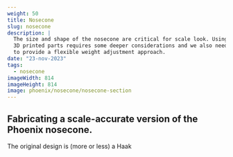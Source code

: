 ```yaml
---
weight: 50
title: Nosecone
slug: nosecone
description: |
  The size and shape of the nosecone are critical for scale look. Using
  3D printed parts requires some deeper considerations and we also need
  to provide a flexible weight adjustment approach.
date: "23-nov-2023"
tags:
  - nosecone
imageWidth: 814
imageHeight: 814
image: phoenix/nosecone/nosecone-section
---
```

## Fabricating a scale-accurate version of the Phoenix nosecone.

The original design is (more or less) a Haak 
